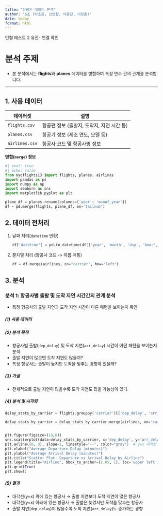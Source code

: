 ```yaml
---
title: "항공기 데이터 분석"
author: "6조 (박소은, 신인철, 이유진, 이정훈)"
date: today
format: html
---
```

인철
테스트 2
유진- 연결 확인


# 분석 주제

-   본 분석에서는 **flights**와 **planes** 데이터를 병합하여 특정 변수 간의 관계를 분석합니다.

------------------------------------------------------------------------

## **1. 사용 데이터**

| 데이터셋       | 설명                                       |
|----------------|--------------------------------------------|
| `flights.csv`  | 항공편 정보 (출발지, 도착지, 지연 시간 등) |
| `planes.csv`   | 항공기 정보 (제조 연도, 모델 등)           |
| `airlines.csv` | 항공사 코드 및 항공사명 정보               |

**병합(`merge`) 정보**

```python
#| eval: true
#| echo: false
from nycflights13 import flights, planes, airlines
import pandas as pd
import numpy as np
import seaborn as sns
import matplotlib.pyplot as plt

```

```python
plane_df = planes.rename(columns={'year': 'manuf_year'})
df = pd.merge(flights, plane_df, on='tailnum')
```

## **2. 데이터 전처리**

1.  날짜 처리(`datetime` 변환)

    ```python
    df['datetime'] = pd.to_datetime(df[['year', 'month', 'day', 'hour', 'minute']])
    ```

2.  문자열 처리 (항공사 코드 -\> 이름 매핑)

    ```python
    df = df.merge(airlines, on="carrier", how="left")
    ```

## **3. 분석**

### 분석 1: 항공사별 출발 및 도착 지연 시간간의 관계 분석

-   특정 항공사의 출발 지연과 도착 지연 시간이 다른 패턴을 보이는지 확인

##### (1) 사용 데이터

##### (2) 분석 목적

-   항공사별 출발(`dep_delay`) 및 도착 지연(`arr_delay`) 시간이 어떤 패턴을 보이는지 분석
-   출발 지연이 많으면 도착 지연도 많을까?
-   특정 항공사는 출발이 늦지만 도착을 맞추는 경향이 있을까?

##### (3) 가설

-   전체적으로 출발 지연이 많을수록 도착 지연도 많을 가능성이 있다.

##### (4) 분석 및 시각화

```python
delay_stats_by_carrier = flights.groupby('carrier')[['dep_delay', 'arr_delay']].mean().reset_index()

delay_stats_by_carrier = delay_stats_by_carrier.merge(airlines, on='carrier', how='left')


plt.figure(figsize=(10,6))
sns.scatterplot(data=delay_stats_by_carrier, x='dep_delay', y='arr_delay', hue='name', s=100)
plt.axline((0, 0), slope=1, linestyle="--", color="gray")  # y=x 대각선 추가 (출발=도착일 때)
plt.xlabel("Average Departure Delay (minutes)")
plt.ylabel("Average Arrival Delay (minutes)")
plt.title("Scatter Plot: Departure vs Arrival Delay by Airline")
plt.legend(title="Airline", bbox_to_anchor=(1.05, 1), loc='upper left')  # 범례 위치 조정
plt.grid(True)
plt.show()
```

##### (5) 결과

-   대각선(y=x) 위에 있는 항공사 → 출발 지연보다 도착 지연이 많은 항공사
-   대각선(y=x) 아래에 있는 항공사 → 출발은 늦었지만 도착을 맞추는 항공사
-   출발 지연(`dep_delay`)이 많을수록 도착 지연(`arr_delay`)도 증가하는 경향